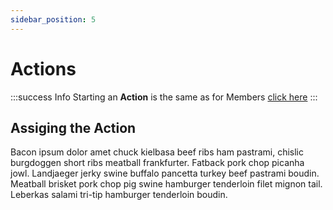 ```yaml
---
sidebar_position: 5
---
```



# Actions

:::success Info
Starting an **Action** is the same as for Members [click here](../../docs/actions)
:::

## Assiging the Action

<div className='red-highlight'>
	Bacon ipsum dolor amet chuck kielbasa beef ribs ham pastrami, chislic
	burgdoggen short ribs meatball frankfurter. Fatback pork chop picanha jowl.
	Landjaeger jerky swine buffalo pancetta turkey beef pastrami boudin. Meatball
	brisket pork chop pig swine hamburger tenderloin filet mignon tail. Leberkas
	salami tri-tip hamburger tenderloin boudin.
</div>
